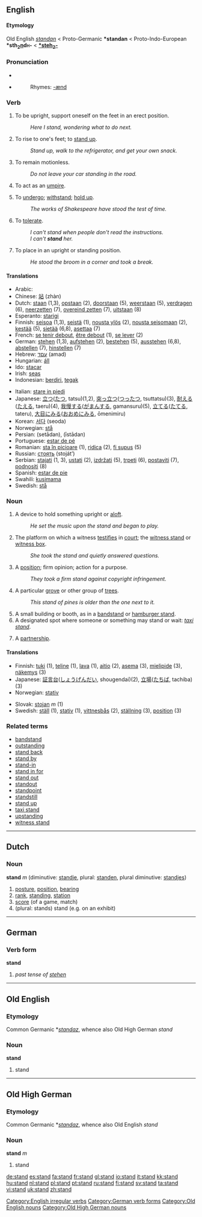 {{see|stånd}}
==English==

{{rank|everything|six|comes|500|stand|past|suppose|else}}

====Etymology====
Old English ''[[standan]]'' < Proto-Germanic '''*standan''' < Proto-Indo-European '''*sth<sub>2</sub><u>n</u>d<font size=-2>H</font>-''' < '''[[Wiktionary Appendix:Proto-Indo-European roots|*steh<sub>2</sub>-]]'''
===Pronunciation===
*{{IPA|/'stænd/}}
*{{audio|en-us-stand.ogg|Audio (US)}}
*:Rhymes: [[Rhymes:English:-ænd|-ænd]]

===Verb===
[[Category:English irregular verbs]]
{{en-verb|stands|standing|stood}}

#{{intransitive}} To be upright, support oneself on the feet in an erect position.
#:''Here I stand, wondering what to do next.''
#{{intransitive}} To rise to one's feet; to [[stand up]].
#:''Stand up, walk to the refrigerator, and get your own snack.''
#{{intransitive}} To remain motionless.
#:''Do not leave your car standing in the road.''
#{{intransitive}} {{cricket}} To act as an [[umpire]].
#{{intransitive}} To [[undergo]]; [[withstand]]; [[hold up]].
#:''The works of Shakespeare have stood the test of time.''
#{{transitive}} To [[tolerate]].
#:''I can't stand when people don't read the instructions.''
#:''I can't '''stand''' her.''
#{{intransitive}} To place in an upright or standing position.
#:''He stood the broom in a corner and took a break.''

====Translations====
{{top}}
*Arabic: {{ARchar|[[وقف]]}} {{IPAchar|(wáqafa)}}
*Chinese: [[站]] (zhàn)
*Dutch: [[staan]] (1,3), [[opstaan]] (2), [[doorstaan]] (5), [[weerstaan]] (5), [[verdragen]] (6), [[neerzetten]] (7), [[overeind zetten]] (7), [[uitstaan]] (8)
*Esperanto: [[starigi]]
*Finnish: [[seisoa]] (1,3), [[seistä]] (1), [[nousta ylös]] (2), [[nousta seisomaan]] (2), [[kestää]] (5), [[sietää]] (6,8), [[asettaa]] (7)
*French: [[se tenir debout]], [[être debout]] (1), [[se lever]] (2)
*German: [[stehen]] (1,3), [[aufstehen]] (2), [[bestehen]] (5), [[ausstehen]] (6,8), [[abstellen]] (7), [[hinstellen]] (7)
*Hebrew: [[עםד]] (amad)
*Hungarian: [[áll]]
*Ido: [[stacar]]
*Irish: [[seas#Irish|seas]]
*Indonesian: [[diri|berdiri]], [[tegak]]
{{mid}}
*Italian: [[stare in piedi]]
*Japanese: [[立つ]]([[たつ]], tatsu)(1,2), [[突っ立つ]]([[つったつ]], tsuttatsu)(3), [[耐える]]([[たえる]], taeru)(4), [[我慢]]する([[がまん]]する, gamansuru)(5), [[立てる]]([[たてる]], tateru), [[大目にみる]]([[おおめにみる]], ōmenimiru)
*Korean: [[서다]] (seoda)
*Norwegian: [[stå]]
*Persian: {{FAchar|[[ستادن]]}} (setādan), {{FAchar|[[ایستادن]]}} (īstādan)
*Portuguese: [[estar de pé]]
*Romanian: [[sta în picioare]] (1), [[ridica]] (2), [[fi supus]] (5)
*Russian: [[стоять]] (stoját’)
*Serbian: [[stajati]] (1, 3), [[ustati]] (2), [[izdržati]] (5), [[trpeti]] (6), [[postaviti]] (7), [[podnositi]] (8)
*Spanish: [[estar de pie]]
*Swahili: [[kusimama]]
*Swedish: [[stå]]
{{bottom}}

===Noun===
{{en-noun}}
# A device to hold something upright or [[aloft]].
#: ''He set the music upon the stand and began to play.''
# The platform on which a witness [[testifies]] in [[court]]; the [[witness stand]] or [[witness box]].
#: ''She took the stand and quietly answered questions.''
# A [[position]]; firm opinion; action for a purpose.
#: ''They took a firm stand against copyright infringement.''
# A particular [[grove]] or other group of [[tree]]s.
#: ''This stand of pines is older than the one next to it.''
# A small building or booth, as in a [[bandstand]] or [[hamburger stand]].
# A designated spot where someone or something may stand or wait: ''[[taxi stand]]''.
#{{cricket}} A [[partnership]].

====Translations====
{{top}}
*Finnish: [[tuki]] (1), [[teline]] (1), [[lava]] (1), [[aitio]] (2), [[asema]] (3), [[mielipide]] (3), [[näkemys]] (3)
*Japanese: [[証言]][[台]]([[しょうげん]]だい, shougendai)(2), [[立場]]([[たちば]], tachiba)(3)
*Norwegian: [[stativ]]
{{mid}}
*Slovak: [[stojan]] ''m'' (1)
*Swedish: [[ställ]] (1), [[stativ]] (1), [[vittnesbås]] (2), [[ställning]] (3), [[position]] (3)
{{bottom}}

===Related terms===
*[[bandstand]]
*[[outstanding]]
*[[stand back]]
*[[stand by]]
*[[stand-in]]
*[[stand in for]]
*[[stand out]]
*[[standout]]
*[[standpoint]] 
*[[standstill]] 
*[[stand up]]
*[[taxi stand]]
*[[upstanding]]
*[[witness stand]]
----

==Dutch==

===Noun===
'''stand''' ''m'' (diminutive: [[standje]], plural: [[standen]], plural diminutive: [[standjes]])

# [[posture]], [[position]], [[bearing]]
# [[rank]], [[standing]], [[station]]
# [[score]] (of a game, match)
# (plural: stands) stand (e.g. on an exhibit)

----

==German==

===Verb form===
'''stand'''

# ''past tense of [[stehen]]''
[[Category:German verb forms]]

----

==Old English==
===Etymology===
Common Germanic *''[[standaz]]'', whence also Old High German ''stand''
===Noun===
'''stand'''

# stand

[[Category:Old English nouns]]

----

==Old High German==
===Etymology===
Common Germanic *''[[standaz]]'', whence also Old English ''stand''
===Noun===
'''stand''' ''m''

# stand

[[Category:Old High German nouns]]

[[de:stand]]
[[es:stand]]
[[fa:stand]]
[[fr:stand]]
[[gl:stand]]
[[io:stand]]
[[it:stand]]
[[kk:stand]]
[[hu:stand]]
[[nl:stand]]
[[pl:stand]]
[[pt:stand]]
[[ru:stand]]
[[fi:stand]]
[[sv:stand]]
[[ta:stand]]
[[vi:stand]]
[[uk:stand]]
[[zh:stand]]